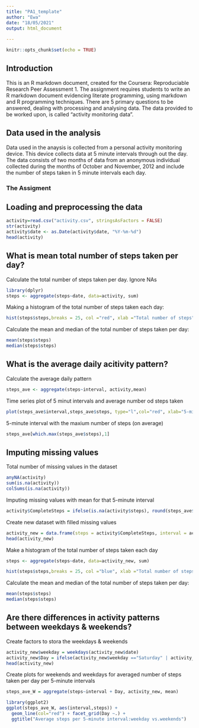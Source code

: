 ```yaml
---
title: "PA1_template"
author: "Ewa"
date: "18/05/2021"
output: html_document
 
---
```


```r
knitr::opts_chunk$set(echo = TRUE)
```

## Introduction
This is an R markdown document, created for the Coursera: Reproduciable Research Peer Assessment 1. 
The assignment requires students to write an R markdown document evidencing literate programming, using markdown and R programming techniques. There are 5 primary questions to be answered, dealing with processing and analysing data. The data provided to be worked upon, is called "activity monitoring data".

## Data used in the analysis
Data used in the anaysis is collected from a personal activity monitoring device. This device collects data at 5 minute intervals through out the day. The data consists of two months of data from an anonymous individual collected during the months of October and November, 2012 and include the number of steps taken in 5 minute intervals each day.

### The Assigment


## Loading and preprocessing the data

```r
activity=read.csv("activity.csv", stringsAsFactors = FALSE)
str(activity)
activity$date <- as.Date(activity$date, "%Y-%m-%d")
head(activity)
```


## What is mean total number of steps taken per day?

Calculate the total number of steps taken per day. Ignore NAs
```r
library(dplyr)
steps <- aggregate(steps~date, data=activity, sum)
```

Making a histogram of the total number of steps taken each day:
```r
hist(steps$steps,breaks = 25, col ="red", xlab ="Total number of steps", main="Histogram of total number of steps taken per day")
```
Calculate the mean and median of the total number of steps taken per day:
```r
mean(steps$steps)
median(steps$steps)
```

## What is the average daily acitivity pattern?

Calculate the average daily pattern
```r
steps_ave <- aggregate(steps~interval, activity,mean)
```

Time series plot of 5 minut intervals and average number od steps taken
```r
plot(steps_ave$interval,steps_ave$steps, type="l",col="red", xlab="5-minute interval", ylab="Number of steps", main = "Average number of steps per day per interval")
```

5-minute interval with the maxium number of steps (on average)
```r
steps_ave[which.max(steps_ave$steps),1]
```

## Imputing missing values

Total number of missing values in the dataset
```r
anyNA(activity)
sum(is.na(activity))
colSums(is.na(activity))
```
Imputing missing values with mean for that 5-minute interval
```r
activity$CompleteSteps = ifelse(is.na(activity$steps), round(steps_ave$steps[match(activity$interval, steps_ave$interval)],0),activity$steps)
```
Create new dataset with filled missing values
```r
activity_new = data.frame(steps = activity$CompleteSteps, interval = activity$interval, date = activity$date)
head(activity_new)
```
Make a histogram of the total number of steps taken each day
```r
steps <- aggregate(steps~date, data=activity_new, sum)

hist(steps$steps,breaks = 25, col ="blue", xlab ="Total number of steps", main="Histogram of total number of steps taken per day (removed NAs)")
```
Calculate the mean and median of the total number of steps taken per day:
```r
mean(steps$steps)
median(steps$steps)
```


## Are there differences in activity patterns between weekdays & weekends?

Create factors to stora the weekdays & weekends
```r
activity_new$weekday = weekdays(activity_new$date)
activity_new$Day = ifelse(activity_new$weekday =="Saturday" | activity_new$weekday =="Sunday","weekend","weekday")
head(activity_new)
```
Create plots for weekends and weekdays for averaged number of steps taken per day per 5-minute intervals
```r
steps_ave_W = aggregate(steps~interval + Day, activity_new, mean)

library(ggplot2)
ggplot(steps_ave_W, aes(interval,steps)) +
  geom_line(col="red") + facet_grid(Day ~.) +
  ggtitle("Average steps per 5-minute interval:weekday vs.weekends")
```
